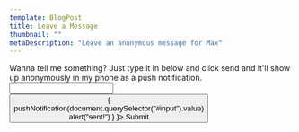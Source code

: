 ```yaml
---
template: BlogPost
title: Leave a Message
thumbnail: ""
metaDescription: "Leave an anonymous message for Max"
---
```



<div className="flex center">
  Wanna tell me something? Just type it in below and click send and it'll show up anonymously in my phone as a push notification. 
</div>

<div className="flex center mt-4">
  <div className="form-container center mt-4" style="width: 30%">
  <input type="text" id="input" />
  <div className="flex center">
  <button className="button button-primary mt-2" onClick={() => {
    pushNotification(document.querySelector("#input").value)
    alert("sent!")
  } }>
    Submit
  </button>
  </div>
  </div>
</div>
